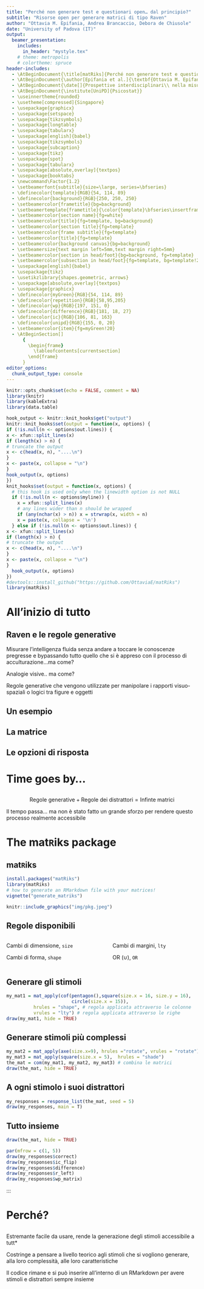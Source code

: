 ```yaml
---
title: "Perché non generare test e questionari open… dal principio?"
subtitle: "Risorse open per generare matrici di tipo Raven"
author: "Ottavia M. Epifania, Andrea Brancaccio, Debora de Chiusole"
date: "University of Padova (IT)"
output: 
  beamer_presentation: 
    includes: 
      in_header: "mystyle.tex"
    # theme: metropolis
    # colortheme: spruce
header-includes: 
  - \AtBeginDocument{\title[matRiks]{Perché non generare test e questionari open…\\ dal principio?}}
  - \AtBeginDocument{\author[Epifania et al.]{\textbf{Ottavia M. Epifania}, Andrea Brancaccio, Debora de Chiusole}}
  - \AtBeginDocument{\date[]{Prospettive interdisciplinari\\ nella misura di competenze e capacità linguistiche in età scolare,\\\vspace{3mm} Padova, 25 Giugno 2025}}
  - \AtBeginDocument{\institute[UniPD]{Psicostat}}
  - \useinnertheme{rounded}
  - \usetheme[compressed]{Singapore}
  - \usepackage{graphicx}
  - \usepackage{setspace}
  - \usepackage{tikzsymbols}
  - \usepackage{longtable}
  - \usepackage{tabularx}
  - \usepackage[english]{babel}
  - \usepackage{tikzsymbols}
  - \usepackage{subcaption}
  - \usepackage{tikz}
  - \usepackage{spot}
  - \usepackage{tabularx}
  - \usepackage[absolute,overlay]{textpos}
  - \usepackage{booktabs}
  - \newcommand\Factor{1.2}
  - \setbeamerfont{subtitle}{size=\large, series=\bfseries}
  - \definecolor{template}{RGB}{54, 114, 89}
  - \definecolor{background}{RGB}{250, 250, 250}
  - \setbeamercolor{frametitle}{bg=background}
  - \setbeamertemplate{frametitle}{\color{template}\bfseries\insertframetitle\par\vskip-6pt\hrulefill}
  - \setbeamercolor{section name}{fg=white}
  - \setbeamercolor{title}{fg=template, bg=background}
  - \setbeamercolor{section title}{fg=template}
  - \setbeamercolor{frame subtitle}{fg=template}
  - \setbeamercolor{title}{fg=template}
  - \setbeamercolor{background canvas}{bg=background}
  - \setbeamersize{text margin left=5mm,text margin right=5mm}
  - \setbeamercolor{section in head/foot}{bg=background, fg=template}
  - \setbeamercolor{subsection in head/foot}{fg=template, bg=template!20}
  - \usepackage[english]{babel}
  - \usepackage{tikz}
  - \usetikzlibrary{shapes.geometric, arrows}
  - \usepackage[absolute,overlay]{textpos}
  - \usepackage{graphicx}
  - \definecolor{myGreen}{RGB}{54, 114, 89}
  - \definecolor{repetition}{RGB}{58,95,205}
  - \definecolor{wp}{RGB}{197, 151, 0}
  - \definecolor{difference}{RGB}{181, 18, 27}
  - \definecolor{ic}{RGB}{106, 81, 163}
  - \definecolor{unipd}{RGB}{155, 0, 20}
  - \setbeamercolor{item}{fg=myGreen!20}
  - \AtBeginSection[]
      {
        \begin{frame}
          \tableofcontents[currentsection]
        \end{frame}
      }
editor_options: 
  chunk_output_type: console
---
```


```r
knitr::opts_chunk$set(echo = FALSE, comment = NA)
library(knitr)
library(kableExtra)
library(data.table)

hook_output <- knitr::knit_hooks$get("output")
knitr::knit_hooks$set(output = function(x, options) {
if (!is.null(n <- options$out.lines)) {
x <- xfun::split_lines(x)
if (length(x) > n) {
# truncate the output
x <- c(head(x, n), "....\n")
}
x <- paste(x, collapse = "\n")
}
hook_output(x, options)
})
knit_hooks$set(output = function(x, options) {
  # this hook is used only when the linewidth option is not NULL
  if (!is.null(n <- options$myline)) {
    x = xfun::split_lines(x)
    # any lines wider than n should be wrapped
    if (any(nchar(x) > n)) x = strwrap(x, width = n)
    x = paste(x, collapse = '\n')
  } else if (!is.null(n <- options$out.lines)) {
x <- xfun::split_lines(x)
if (length(x) > n) {
# truncate the output
x <- c(head(x, n), "....\n")
}
x <- paste(x, collapse = "\n")
}
  hook_output(x, options)
})
#devtools::install_github("https://github.com/OttaviaE/matRiks")
library(matRiks)
```

## {.plain}

\tableofcontents

# All'inizio di tutto

## Raven e le regole generative

Misurare l'intelligenza fluida senza andare a toccare le conoscenze pregresse e bypassando tutto quello che si è appreso con il processo di acculturazione...ma come?


\vspace{1.5mm}
Analogie visive.. ma come? 


\centering 
\Large
Regole generative che vengono utilizzate per manipolare i rapporti visuo-spaziali o logici tra figure e oggetti

## Un esempio

\centering
\begin{tikzpicture}
        \imagenode[0.5]{img/completeExample.png}

\highlightbox[red,very thick]{0.12}{0.49}{0.85}{0.98}{red}{}{2-3}
\highlightbox[myGreen,very thick]{0.57}{0.52}{0.75}{.66}{myGreen}{}{3}
\highlightbox[green,very thick]{0.05}{0.01}{0.95}{0.45}{red}{}{4}
\end{tikzpicture}



## La matrice

\centering
\begin{tikzpicture}
			\imagenode[0.5]{img/matrix.png}
			\highlighttext{0.2}{0.9}{0.8}{1}{red}{Cambio forma \& Progressione numerica}{2}
			\highlightbox[red,very thick]{0.18}{0.65}{0.85}{0.9}{red}{}{2}
			\highlightbox[red,very thick]{0.18}{0.37}{0.85}{0.62}{red}{}{2}
			\highlightbox[red,very thick]{0.18}{0.11}{0.85}{0.35}{red}{}{2}
			\highlightbox[red,very thick]{0.18}{0.1}{0.36}{0.9}{red}{}{3}
			\highlightbox[red,very thick]{0.40}{0.1}{0.60}{0.9}{red}{}{3}
			\highlightbox[red,very thick]{0.64}{0.1}{0.83}{0.9}{red}{}{3}
			\highlighttext{0.1}{0.9}{0.4}{1}{red}{Progressione numerica}{3}
\end{tikzpicture}


## Le opzioni di risposta

\onslide<1->
\begin{textblock*}{4cm}(8.5cm,1cm)
\includegraphics[width =\linewidth]{img/matrix.png}
\end{textblock*}
	
		
\begin{tikzpicture}
\imagenode[0.4]{img/responses.png}
\highlightbox[myGreen,very thick]{0.52}{0.02}{0.73}{.4}{circle,myGreen}{}{2-}
\highlightbox[repetition,very thick]{0.52}{0.52}{0.73}{.86}{circle,myGreen}{}{3-}
\highlightbox[repetition,very thick]{0.78}{0.02}{0.98}{.4}{circle,myGreen}{}{3-}
\highlightbox[difference,very thick]{0.26}{0.52}{0.48}{.86}{circle,myGreen}{}{6-}
\highlightbox[wp,very thick]{0.01}{0.02}{0.21}{.4}{circle,myGreen}{}{5-}
\highlightbox[wp,very thick]{0.78}{0.52}{0.98}{.86}{circle,myGreen}{}{5-}
\highlightbox[wp,very thick]{0.28}{0.02}{0.48}{.4}{circle,myGreen}{}{5-}
\highlightbox[ic,very thick]{0.01}{0.52}{0.21}{.86}{circle,myGreen}{}{4-}
\end{tikzpicture}
		
\small 
\vspace{5mm}
		
\onslide<3->
\centering
\scalebox{.95}{
\begin{tabular}{p{3cm}p{10cm}}

\textcolor<3->{repetition}{Repetition} &  Ripetizione di una cella adiacente alla cella vuota\\ 
\textcolor<4->{ic}{Incomplete Correlate} &  `Quasi'' la risposta corretta \\
\textcolor<5->{wp}{Wrong Principle} &  Viene usata una regola non corretta per risolvere la matrice  \\
\textcolor<6->{difference}{Difference} &  Effetto pop-up\\
\end{tabular}
}


<!-- ## Regole generative -->

<!-- \scalebox{.65}{ -->
<!-- \begin{tabular}{p{3.2cm}p{4cm} p{9.5cm}} -->
<!-- \hline -->
<!-- \textbf{Categoria}	&	\textbf{Regola}	&	\textbf{Definizione}	\\\hline -->
<!-- Visuospaziale&       Completamento & Individuazione della porzione mancante di una figura	 \\ -->
<!-- &	Orientamento	&	Manipolazione dell'orientamento spaziale\\ -->
<!-- &	Forma	&	Manipolazione della forma  	\\ -->
<!-- &	Riempimento	&	Manipolazione del riempimento 	\\ -->
<!-- &	Dimensione & Manipolazione della dimensione	\\	 -->
<!-- &&\\ -->
<!-- \hline -->
<!-- Pre-inferenza	&	Addizione oggettuale	&	Sovrapposizione degli oggetti presenti in diverse celle	\\ -->
<!-- &	Sottrazione oggettuale	&	Cancellazione degli oggetti presenti in diverse celle	\\ -->
<!-- &&\\ -->
<!-- \hline -->
<!-- Logica & AND & La terza cella si ottiene dall'intersezione delle prime due\\ -->
<!-- & OR    & La terza cella si ottiene dall'unione delle prime due\\ -->
<!-- & XOR  & La terza cella si ottiene dall'unione delle prime due ma solo per gli elementi che non si	ripetono\\ -->
<!-- &&\\ \hline -->
<!-- Logica direzionale & Orizzontale & Le regole vengono applicate in orizzontale \\ -->
<!-- & Verticale & Le regole vengono applicate in verticale \\ -->
<!-- & Diagonale & Le regole vengono applicate contemporanemente in verticale e orizzontale \\\hline -->
<!-- \end{tabular}} -->

<!-- ## Distrattori -->

<!-- \onslide<1-> -->
<!-- \begin{textblock*}{4cm}(8.5cm,1cm) -->
<!-- \includegraphics[width =\linewidth]{img/matrix.png} -->
<!-- \end{textblock*} -->


<!-- \begin{tikzpicture} -->
<!-- \imagenode[0.4]{img/responses.png} -->
<!-- \highlightbox[myGreen,very thick]{0.52}{0.02}{0.73}{.4}{circle,myGreen}{}{2-} -->
<!-- \highlightbox[repetition,very thick]{0.52}{0.52}{0.73}{.86}{circle,myGreen}{}{3-} -->
<!-- \highlightbox[repetition,very thick]{0.78}{0.02}{0.98}{.4}{circle,myGreen}{}{3-} -->
<!-- \highlightbox[difference,very thick]{0.26}{0.52}{0.48}{.86}{circle,myGreen}{}{6-} -->
<!-- \highlightbox[wp,very thick]{0.01}{0.02}{0.21}{.4}{circle,myGreen}{}{5-} -->
<!-- \highlightbox[wp,very thick]{0.78}{0.52}{0.98}{.86}{circle,myGreen}{}{5-} -->
<!-- \highlightbox[wp,very thick]{0.28}{0.02}{0.48}{.4}{circle,myGreen}{}{5-} -->
<!-- \highlightbox[ic,very thick]{0.01}{0.52}{0.21}{.86}{circle,myGreen}{}{4-} -->
<!-- \end{tikzpicture} -->

<!-- \small  -->
<!-- \vspace{5mm} -->

<!-- \onslide<3-> -->
<!-- \centering -->
<!-- \scalebox{.95}{ -->
<!-- \begin{tabular}{p{3cm}p{10cm}} -->

<!-- \textcolor<3->{repetition}{Repetition} &  Ripetizione di una cella adiacente alla cella vuota\\  -->
<!-- \textcolor<4->{ic}{Incomplete Correlate} &  `Quasi'' la risposta corretta \\ -->
<!-- \textcolor<5->{wp}{Wrong Principle} &  Viene usata una regola non corretta per risolvere la matrice  \\ -->
<!-- \textcolor<6->{difference}{Difference} &  Effetto pop-up\\ -->
<!-- \end{tabular} -->
<!-- } -->

# Time goes by...

##

$$\text{Regole generative} + \text{Regole dei distrattori} = \text{Infinte matrici}$$

\pause

Il tempo passa... ma non è stato fatto un grande sforzo per rendere questo processo realmente accessibile

\pause

\begin{block}{Corvus}

Su \href{GitHub}{https://github.com/Thimbleby/Corvus} (e il maintainer è super carino :)!

Scritto in Javascript con una UI intuitiva... ma spostarsi dai default non è banale

\end{block}

\pause

\begin{block}{Sandia}

Non molto intuitiva

Non è più manutenuta

Gli stimoli prodotti sono molto basici
\end{block}


\pause

\begin{center}

\color{unipd}
Non permettono la generalizzabiltà del processo generativo!


\end{center}




# The mat`R`iks package

## mat`R`iks

```r
install.packages("matRiks")
library(matRiks)
# how to generate an RMarkdown file with your matrices!
vignette("generate_matriks")
```




```r
knitr::include_graphics("img/pkg.jpeg")
```

<!-- Generates $2 \times 2$ and $3 \times 3$ Raven-like matrices and the related set of distractors  -->

<!-- Allows for concatenating figures together $\rightarrow$ an infinite number of figures is in the midst -->


<!-- Allows for creating multi-layer matrices by combining concatenating single-layer matrices together  -->



## Regole disponibili


::: columns

:::: column

\centering

Cambi di dimensione, `size`

\begin{figure}
\centering

```r
a = mat_apply(maxi(), hrules = "size")

par(mfrow =c(1, 3) ,
        mar = c(6,5,5,5))

draw(a$Sq1); draw(a$Sq2); draw(a$Sq3)

```


\end{figure}


\centering

Cambi di riempimento, `shade`

\begin{figure}
\centering

```r
a = mat_apply(maxi(), hrules = "shade")

par(mfrow =c(1, 3) ,
        mar = c(6,5,5,5))

draw(a$Sq1); draw(a$Sq2); draw(a$Sq3)

```


\end{figure}


\centering
Cambi di forma, `shape`

\begin{figure}
\centering

```r
a = mat_apply(cof(s_lily(),
                  square(),
                  circle()), hrules = "shape")

par(mfrow =c(1, 3) ,
        mar = c(6,5,5,5))

draw(a$Sq1); draw(a$Sq2); draw(a$Sq3)

```


\end{figure}


\centering

Cambi di orientamento, `rotate`

\begin{figure}
\centering

```r
a = mat_apply(pacman(), hrules = "rotate.inv")

par(mfrow =c(1, 3) ,
        mar = c(6,5,5,5))

draw(a$Sq1); draw(a$Sq2); draw(a$Sq3)

```


\end{figure}
::::


:::: column

\centering

Cambi di margini, `lty`


\begin{figure}
\centering

```r
a = mat_apply(maxi(), hrules = "lty")

par(mfrow =c(1, 3) ,
        mar = c(6,5,5,5))

draw(a$Sq1); draw(a$Sq2); draw(a$Sq3)

```


\end{figure}

\centering

AND ($\cap$), `AND`

\begin{figure}
\centering

```r
size.x = 8
size.y = 4
pos.x = 0
shd = NA
lty = 1
lwd = 3

par(mfrow =c(1, 3) ,
        mar = c(6,5,5,5))

a = mat_apply(cof(luck(pos.x = pos.x + size.x, pos.y = pos.x, rot = pi,
        size.x = size.x, size.y = size.y, shd = shd, lty = lty,
        lwd = lwd), luck(pos.x = pos.x - size.x, pos.y = pos.x,
        rot = -pi, size.x = size.x, size.y = size.y, shd = shd,
        lty = lty, lwd = lwd), luck(pos.x = pos.x, pos.y = pos.x +
        size.x, rot = -pi, size.x = size.y, size.y = size.x,
        shd = shd, lty = lty, lwd = lwd), luck(pos.x = pos.x,
        pos.y = pos.x - size.x, rot = -pi, size.x = size.y, size.y = size.x,
        shd = shd, lty = lty, lwd = lwd)), hrules = "AND")

draw(a$Sq1); draw(a$Sq2); draw(a$Sq3)

```
\end{figure}

\centering

OR ($\cup$), `OR`

\begin{figure}
\centering

```r
size.x = 8
size.y = 4
pos.x = 0
shd = NA
lty = 1
lwd = 3

par(mfrow =c(1, 3) ,
        mar = c(6,5,5,5))

a = mat_apply(cof(luck(pos.x = pos.x + size.x, pos.y = pos.x, rot = pi,
        size.x = size.x, size.y = size.y, shd = shd, lty = lty,
        lwd = lwd), luck(pos.x = pos.x - size.x, pos.y = pos.x,
        rot = -pi, size.x = size.x, size.y = size.y, shd = shd,
        lty = lty, lwd = lwd), luck(pos.x = pos.x, pos.y = pos.x +
        size.x, rot = -pi, size.x = size.y, size.y = size.x,
        shd = shd, lty = lty, lwd = lwd), luck(pos.x = pos.x,
        pos.y = pos.x - size.x, rot = -pi, size.x = size.y, size.y = size.x,
        shd = shd, lty = lty, lwd = lwd)), hrules = "OR")

draw(a$Sq1); draw(a$Sq2); draw(a$Sq3)

```


\end{figure}

\centering

XOR ($\Delta$), `XOR`

\begin{figure}
\centering

```r
size.x = 8
size.y = 4
pos.x = 0
shd = NA
lty = 1
lwd = 3

par(mfrow =c(1, 3) ,
        mar = c(6,5,5,5))

a = mat_apply(cof(luck(pos.x = pos.x + size.x, pos.y = pos.x, rot = pi,
        size.x = size.x, size.y = size.y, shd = shd, lty = lty,
        lwd = lwd), luck(pos.x = pos.x - size.x, pos.y = pos.x,
        rot = -pi, size.x = size.x, size.y = size.y, shd = shd,
        lty = lty, lwd = lwd), luck(pos.x = pos.x, pos.y = pos.x +
        size.x, rot = -pi, size.x = size.y, size.y = size.x,
        shd = shd, lty = lty, lwd = lwd), luck(pos.x = pos.x,
        pos.y = pos.x - size.x, rot = -pi, size.x = size.y, size.y = size.x,
        shd = shd, lty = lty, lwd = lwd)), hrules = "XOR")

draw(a$Sq1); draw(a$Sq2); draw(a$Sq3)

```


\end{figure}

::::


:::



## Generare gli stimoli
\scriptsize

```r
my_mat1 = mat_apply(cof(pentagon(),square(size.x = 16, size.y = 16), 
                        circle(size.x = 15)),
          hrules = "shape", # regola applicata attraverso le colonne
          vrules = "lty") # regola applicata attraverso le righe
draw(my_mat1, hide = TRUE)

```


\begin{figure}
\centering
```r
# genera una matrice
my_mat1 = mat_apply(cof(pentagon(), square(size.x = 16, size.y = 16),
              
                  circle(size.x = 15)),
                hrules = "shape", # regola applicata attraverso le colonne
               vrules = "lty") # regola applicata attraverso le righe
# disegna la matrice
draw(my_mat1, hide = TRUE)

```

\end{figure}




## Generare stimoli più complessi 

\scriptsize

```r
my_mat2 = mat_apply(axe(size.x=9), hrules ="rotate", vrules = "rotate")
my_mat3 = mat_apply(square(size.x = 5),  hrules = "shade")
the_mat = com(my_mat1, my_mat2, my_mat3) # combina le matrici
draw(the_mat, hide = TRUE)
```


\begin{figure}
```r
my_mat2 = mat_apply(axe(size.x=9), c("rotate"), "rotate")
my_mat3 = mat_apply(square(size.x = 5), c( "shade"))
the_mat = com(my_mat1, my_mat2, my_mat3)
draw(the_mat, hide = TRUE)
```
\end{figure}


## A ogni stimolo i suoi distrattori 
\scriptsize
```r
my_responses = response_list(the_mat, seed = 5)
draw(my_responses, main = T)
```

\begin{figure}
```r
my_responses = response_list(the_mat, seed = 5)
draw(my_responses, main = T)
```
\end{figure}

## Tutto insieme


```r
draw(the_mat, hide = TRUE)
```

\scriptsize
```r
par(mfrow = c(1, 5))
draw(my_responses$correct) 
draw(my_responses$ic_flip)
draw(my_responses$difference)
draw(my_responses$r_left)
draw(my_responses$wp_matrix)
```



:::


# Perché?

## 

Estremante facile da usare, rende la generazione degli stimoli accessibile a tutt*

Costringe a pensare a livello teorico agli stimoli che si vogliono generare, alla loro complessità, alle loro caratteristiche

Il codice rimane e si può inserire all'interno di un RMarkdown per avere stimoli e distrattori sempre insieme 




